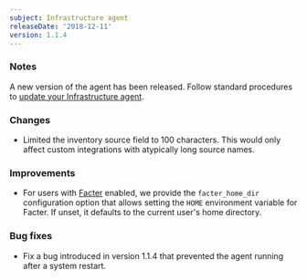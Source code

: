 ```yaml
---
subject: Infrastructure agent
releaseDate: '2018-12-11'
version: 1.1.4
---
```


### Notes

A new version of the agent has been released. Follow standard procedures to [update your Infrastructure agent](/docs/infrastructure/new-relic-infrastructure/installation/update-infrastructure-agent).

### Changes

* Limited the inventory source field to 100 characters. This would only affect custom integrations with atypically long source names.

### Improvements

* For users with [Facter](https://docs.puppet.com/facter) enabled, we provide the `facter_home_dir` configuration option that allows setting the `HOME` environment variable for Facter. If unset, it defaults to the current user's home directory.

### Bug fixes

* Fix a bug introduced in version 1.1.4 that prevented the agent running after a system restart.
